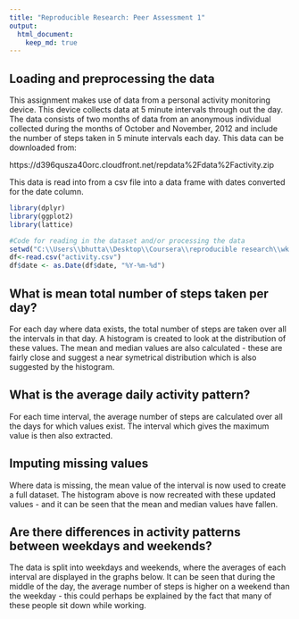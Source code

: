 ```yaml
---
title: "Reproducible Research: Peer Assessment 1"
output: 
  html_document:
    keep_md: true
---
```


  
## Loading and preprocessing the data
This assignment makes use of data from a personal activity monitoring device. This device collects data at 5 minute intervals through out the day. The data consists of two months of data from an anonymous individual collected during the months of October and November, 2012 and include the number of steps taken in 5 minute intervals each day. This data can be downloaded from:

https://d396qusza40orc.cloudfront.net/repdata%2Fdata%2Factivity.zip

This data is read into from a csv file into a data frame with dates converted for the date column.

```r
library(dplyr)
library(ggplot2)
library(lattice)

#Code for reading in the dataset and/or processing the data
setwd("C:\\Users\\bhutta\\Desktop\\Coursera\\reproducible research\\wk 2 ass")
df<-read.csv("activity.csv")
df$date <- as.Date(df$date, "%Y-%m-%d")

```

## What is mean total number of steps taken per day?
For each day where data exists, the total number of steps are taken over all the intervals in that day. A histogram is created to look at the distribution of these values. The mean and median values are also calculated - these are fairly close and suggest a near symetrical distribution which is also suggested by the histogram.


## What is the average daily activity pattern?
For each time interval, the average number of steps are calculated over all the days for which values exist. The interval which gives the maximum value is then also extracted.


## Imputing missing values
Where data is missing, the mean value of the interval is now used to create a full dataset. The histogram above is now recreated with these updated values - and it can be seen that the mean and median values have fallen.


## Are there differences in activity patterns between weekdays and weekends?
The data is split into weekdays and weekends, where the averages of each interval are displayed in the graphs below. It can be seen that during the middle of the day, the average number of steps is higher on a weekend than the weekday - this could perhaps be explained by the fact that many of these people sit down while working.
